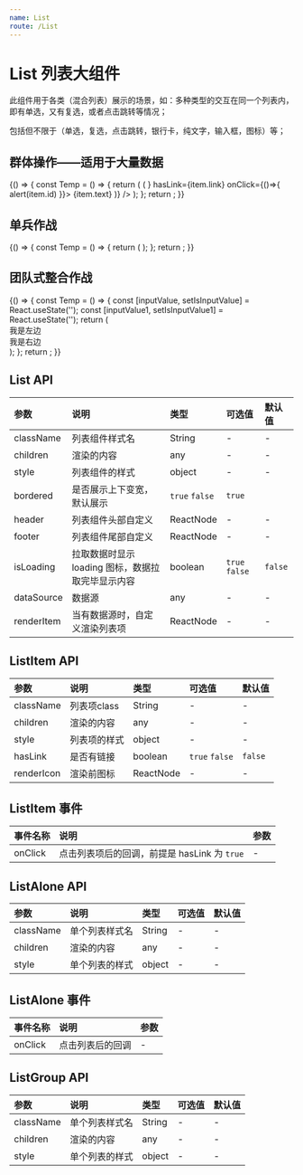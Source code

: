 ```yaml
---
name: List
route: /List
---
```





# List 列表大组件

此组件用于各类（混合列表）展示的场景，如：多种类型的交互在同一个列表内，即有单选，又有复选，或者点击跳转等情况；

包括但不限于（单选，复选，点击跳转，银行卡，纯文字，输入框，图标）等；

## 群体操作——适用于大量数据

<Playground>
  {() => {
    const Temp = () => {
      return (
        <List
          bordered
          dataSource={data.data}
          renderItem={(item) => (
            <List.Item 
              renderIcon={item.icon && <Icon kind={item.icon} size="small" />}
              hasLink={item.link} 
              onClick={()=>{
                alert(item.id)
              }}>
              {item.text}
            </List.Item>
          )} /> 
      );
    };
    return <Temp />;
  }}
</Playground>

## 单兵作战

<Playground>
  {() => {
    const Temp = () => {
      return (
        <List.Alone>
          <Input.Password 
              groupStyle={{width: '100%' }} 
              style={{ border: 0, padding: 0 }}/>
        </List.Alone>
      );
    };
    return <Temp />;
  }}
</Playground>


## 团队式整合作战

<Playground>
  {() => {
    const Temp = () => {
      const [inputValue, setIsInputValue] = React.useState('');
      const [inputValue1, setIsInputValue1] = React.useState('');
      return (
        <List.Group>
          <List.Alone style={{ justifyContent: 'space-between' }}>
            <div>我是左边</div>
            <div>我是右边</div>
          </List.Alone>
          <List.Alone>
            <Input.Password 
                groupStyle={{width: '100%' }} 
                style={{ border: 0, padding: 0 }}/>
          </List.Alone>
        </List.Group>
      );
    };
    return <Temp />;
  }}
</Playground>

<!-- 
## 普通列表与其他组件的结合

<Playground>
  {() => {
    const Temp = () => {
      const [inputValue, setIsInputValue] = React.useState('');
      const [inputValue1, setIsInputValue1] = React.useState('');
      return (
        <List>
            <Input.Password 
                groupStyle={{width: '100%' }} 
                style={{ border: 0, padding: 0 }}/>
        </List>
      );
    };
    return <Temp />;
  }}
</Playground>

## 内置列表

内置列表均是 外层 group 组件，内层为 写好的样子（一行双列，链接模式，Table模式），

使用者只需填入数据即可

## 内置列表————一行两列

<Playground>
  {() => {
    const Temp = () => {
      return (
        <div>
          <List.Double leftText="左青龙" rightText="右白虎" />
          <List.Double leftText="左青龙" rightText="右白虎" />
        </div>
      );
    };
    return <Temp />;
  }}
</Playground>

## 内置列表——链接模式

<Playground>
  {() => {
    const Temp = () => {
      return (
        <List.Link onLink={(e) => {
            alert('点击我')  
        }}>
            我是一个有链接的列表
        </List.Link>
      );
    };
    return <Temp />;
  }}
</Playground> -->


## List API
| 参数 | 说明 | 类型 | 可选值 | 默认值 |
| :--- | :--- | :---- | :--- | :---- |
| className | 列表组件样式名 | String  | - |  -  |
| children | 渲染的内容 | any  | - |  -  |
| style | 列表组件的样式 | object  | - |  -  |
| bordered | 是否展示上下变宽，默认展示 | `true` `false` |  `true`  |
| header | 列表组件头部自定义 | ReactNode  | - |  -  |
| footer | 列表组件尾部自定义 | ReactNode  | - |  -  |
| isLoading | 拉取数据时显示 loading 图标，数据拉取完毕显示内容 | boolean  | `true` `false` |  `false`  |
| dataSource | 数据源 | any  | - |  -  |
| renderItem | 当有数据源时，自定义渲染列表项 | ReactNode  | - |  -  |


## ListItem API
| 参数 | 说明 | 类型 | 可选值 | 默认值 |
| :--- | :--- | :---- | :--- | :---- |
| className | 列表项class | String  | - |  -  |
| children | 渲染的内容 | any  | - |  -  |
| style | 列表项的样式 | object  | - |  -  |
| hasLink | 是否有链接 | boolean  | `true` `false` |  `false`  |
| renderIcon | 渲染前图标 | ReactNode  | - |  -  |


## ListItem 事件

| 事件名称 | 说明 | 参数 |
| :--- | :--- | :--- |
| onClick | 点击列表项后的回调，前提是 hasLink 为 `true` | - |


## ListAlone API
| 参数 | 说明 | 类型 | 可选值 | 默认值 |
| :--- | :--- | :---- | :--- | :---- |
| className | 单个列表样式名 | String  | - |  -  |
| children | 渲染的内容 | any  | - |  -  |
| style | 单个列表的样式 | object  | - |  -  |


## ListAlone 事件

| 事件名称 | 说明 | 参数 |
| :--- | :--- | :--- |
| onClick | 点击列表后的回调 | - |


## ListGroup API
| 参数 | 说明 | 类型 | 可选值 | 默认值 |
| :--- | :--- | :---- | :--- | :---- |
| className | 单个列表样式名 | String  | - |  -  |
| children | 渲染的内容 | any  | - |  -  |
| style | 单个列表的样式 | object  | - |  -  |